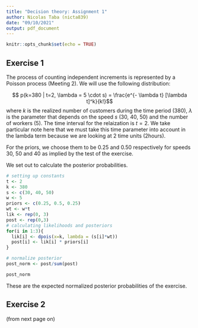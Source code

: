 ```yaml
---
title: "Decision theory: Assignment 1"
author: Nicolas Taba (nicta839)
date: "09/10/2021"
output: pdf_document
---
```


```r
knitr::opts_chunk$set(echo = TRUE)
```

## Exercise 1

The process of counting independent increments is represented by a Poisson process (Meeting 2). We will use the following distribution:

$$ p(k=380 | t=2, \lambda = 5 \cdot s) = \frac{e^{- \lambda t} [\lambda t]^k}{k!}$$
where $k$ is the realized number of customers during the time period (380), $\lambda$ is the parameter that depends on the speed $s$ (30, 40, 50) and the number of workers (5). The time interval for the relaization is $t=2$. We take particular note here that we must take this time parameter into account in the lambda term because we are looking at 2 time units (2hours).

For the priors, we choose them to be 0.25 and 0.50 respectively for speeds 30, 50 and 40 as implied by the test of the exercise.

We set out to calculate the posterior probabilities.

```r
# setting up constants
t <- 2
k <- 380
s <- c(30, 40, 50)
w <- 5
priors <- c(0.25, 0.5, 0.25)
wt <- w*t
lik <- rep(0, 3)
post <- rep(0,3)
# calculating likelihoods and posteriors
for(i in 1:3){
  lik[i] <- dpois(x=k, lambda = (s[i]*wt))
  post[i] <- lik[i] * priors[i]
}

# normalize posterior
post_norm <- post/sum(post)

post_norm

```

These are the expected normalized posterior probabilities of the exercise.

## Exercise 2

(from next page on)



